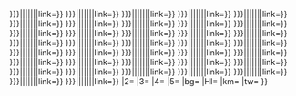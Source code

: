 <includeonly>{{BSrow
|1={{BS-overlap|{{{PX|x{{BSpx}}}}}|{{{1|}}}|{{{O1|}}}|{{{O1,2|}}}|{{{O1,3|}}}|{{{O1,4|}}}|{{{O1,5|}}}|link={{{L1|}}}}}
{{BS-overlap|{{{PX2|{{#if: {{{PX|}}}|{{{PX}}}|x{{BSpx}}}}}}}|{{{2|}}}|{{{O2|}}}|{{{O2,2|}}}|{{{O2,3|}}}|{{{O2,4|}}}|{{{O2,5|}}}|link={{{L2|}}}}}
{{BS-overlap|{{{PX3|{{#if: {{{PX|}}}|{{{PX}}}|x{{BSpx}}}}}}}|{{{3|}}}|{{{O3|}}}|{{{O3,2|}}}|{{{O3,3|}}}|{{{O3,4|}}}|{{{O3,5|}}}|link={{{L3|}}}}}
{{BS-overlap|{{{PX4|{{#if: {{{PX|}}}|{{{PX}}}|x{{BSpx}}}}}}}|{{{4|}}}|{{{O4|}}}|{{{O42|}}}|{{{O43|}}}|{{{O44|}}}|{{{O45|}}}|link={{{L4|}}}}}
{{BS-overlap|{{{PX5|{{#if: {{{PX|}}}|{{{PX}}}|x{{BSpx}}}}}}}|{{{5|}}}|{{{O5|}}}|{{{O52|}}}|{{{O53|}}}|{{{O54|}}}|{{{O55|}}}|link={{{L5|}}}}}
{{BS-overlap|{{{PX6|{{#if: {{{PX|}}}|{{{PX}}}|x{{BSpx}}}}}}}|{{{6|}}}|{{{O6|}}}|{{{O62|}}}|{{{O63|}}}|{{{O64|}}}|{{{O65|}}}|link={{{L6|}}}}}
{{BS-overlap|{{{PX7|{{#if: {{{PX|}}}|{{{PX}}}|x{{BSpx}}}}}}}|{{{7|}}}|{{{O7|}}}|{{{O72|}}}|{{{O73|}}}|{{{O74|}}}|{{{O75|}}}|link={{{L7|}}}}}
{{BS-overlap|{{{PX8|{{#if: {{{PX|}}}|{{{PX}}}|x{{BSpx}}}}}}}|{{{8|}}}|{{{O8|}}}|{{{O82|}}}|{{{O83|}}}|{{{O84|}}}|{{{O85|}}}|link={{{L8|}}}}}
{{BS-overlap|{{{PX9|{{#if: {{{PX|}}}|{{{PX}}}|x{{BSpx}}}}}}}|{{{9|}}}|{{{O9|}}}|{{{O92|}}}|{{{O93|}}}|{{{O94|}}}|{{{O95|}}}|link={{{L9|}}}}}
{{BS-overlap|{{{PX10|{{#if: {{{PX|}}}|{{{PX}}}|x{{BSpx}}}}}}}|{{{10|}}}|{{{O10|}}}|{{{O102|}}}|{{{O103|}}}|{{{O104|}}}|{{{O105|}}}|link={{{L10|}}}}}
{{BS-overlap|{{{PX11|{{#if: {{{PX|}}}|{{{PX}}}|x{{BSpx}}}}}}}|{{{11|}}}|{{{O11|}}}|{{{O112|}}}|{{{O113|}}}|{{{O114|}}}|{{{O115|}}}|link={{{L11|}}}}}
{{BS-overlap|{{{PX12|{{#if: {{{PX|}}}|{{{PX}}}|x{{BSpx}}}}}}}|{{{12|}}}|{{{O12|}}}|{{{O122|}}}|{{{O123|}}}|{{{O124|}}}|{{{O125|}}}|link={{{L12|}}}}}
{{BS-overlap|{{{PX13|{{#if: {{{PX|}}}|{{{PX}}}|x{{BSpx}}}}}}}|{{{13|}}}|{{{O13|}}}|{{{O132|}}}|{{{O133|}}}|{{{O134|}}}|{{{O135|}}}|link={{{L13|}}}}}
{{BS-overlap|{{{PX14|{{#if: {{{PX|}}}|{{{PX}}}|x{{BSpx}}}}}}}|{{{14|}}}|{{{O14|}}}|{{{O142|}}}|{{{O143|}}}|{{{O144|}}}|{{{O145|}}}|link={{{L14|}}}}}
{{BS-overlap|{{{PX15|{{#if: {{{PX|}}}|{{{PX}}}|x{{BSpx}}}}}}}|{{{15|}}}|{{{O15|}}}|{{{O152|}}}|{{{O153|}}}|{{{O154|}}}|{{{O155|}}}|link={{{L15|}}}}}
{{BS-overlap|{{{PX16|{{#if: {{{PX|}}}|{{{PX}}}|x{{BSpx}}}}}}}|{{{16|}}}|{{{O16|}}}|{{{O162|}}}|{{{O163|}}}|{{{O164|}}}|{{{O165|}}}|link={{{L16|}}}}}
{{BS-overlap|{{{PX17|{{#if: {{{PX|}}}|{{{PX}}}|x{{BSpx}}}}}}}|{{{17|}}}|{{{O17|}}}|{{{O172|}}}|{{{O173|}}}|{{{O174|}}}|{{{O175|}}}|link={{{L17|}}}}}
{{BS-overlap|{{{PX18|{{#if: {{{PX|}}}|{{{PX}}}|x{{BSpx}}}}}}}|{{{18|}}}|{{{O18|}}}|{{{O182|}}}|{{{O183|}}}|{{{O184|}}}|{{{O185|}}}|link={{{L18|}}}}}
{{BS-overlap|{{{PX19|{{#if: {{{PX|}}}|{{{PX}}}|x{{BSpx}}}}}}}|{{{19|}}}|{{{O19|}}}|{{{O192|}}}|{{{O193|}}}|{{{O194|}}}|{{{O195|}}}|link={{{L19|}}}}}
{{BS-overlap|{{{PX20|{{#if: {{{PX|}}}|{{{PX}}}|x{{BSpx}}}}}}}|{{{20|}}}|{{{O20|}}}|{{{O202|}}}|{{{O203|}}}|{{{O204|}}}|{{{O205|}}}|link={{{L20|}}}}}
{{BS-overlap|{{{PX21|{{#if: {{{PX|}}}|{{{PX}}}|x{{BSpx}}}}}}}|{{{21|}}}|{{{O21|}}}|{{{O212|}}}|{{{O213|}}}|{{{O214|}}}|{{{O215|}}}|link={{{L21|}}}}}
{{BS-overlap|{{{PX22|{{#if: {{{PX|}}}|{{{PX}}}|x{{BSpx}}}}}}}|{{{22|}}}|{{{O22|}}}|{{{O222|}}}|{{{O223|}}}|{{{O224|}}}|{{{O225|}}}|link={{{L22|}}}}}
{{BS-overlap|{{{PX23|{{#if: {{{PX|}}}|{{{PX}}}|x{{BSpx}}}}}}}|{{{23|}}}|{{{O23|}}}|{{{O232|}}}|{{{O233|}}}|{{{O234|}}}|{{{O235|}}}|link={{{L23|}}}}}
{{BS-overlap|{{{PX24|{{#if: {{{PX|}}}|{{{PX}}}|x{{BSpx}}}}}}}|{{{24|}}}|{{{O24|}}}|{{{O242|}}}|{{{O243|}}}|{{{O244|}}}|{{{O245|}}}|link={{{L24|}}}}}
{{BS-overlap|{{{PX25|{{#if: {{{PX|}}}|{{{PX}}}|x{{BSpx}}}}}}}|{{{25|}}}|{{{O25|}}}|{{{O252|}}}|{{{O253|}}}|{{{O254|}}}|{{{O255|}}}|link={{{L25|}}}}}
{{BS-overlap|{{{PX26|{{#if: {{{PX|}}}|{{{PX}}}|x{{BSpx}}}}}}}|{{{26|}}}|{{{O26|}}}|{{{O262|}}}|{{{O263|}}}|{{{O264|}}}|{{{O265|}}}|link={{{L26|}}}}}
{{BS-overlap|{{{PX27|{{#if: {{{PX|}}}|{{{PX}}}|x{{BSpx}}}}}}}|{{{27|}}}|{{{O27|}}}|{{{O272|}}}|{{{O273|}}}|{{{O274|}}}|{{{O275|}}}|link={{{L27|}}}}}
{{BS-overlap|{{{PX28|{{#if: {{{PX|}}}|{{{PX}}}|x{{BSpx}}}}}}}|{{{28|}}}|{{{O28|}}}|{{{O282|}}}|{{{O283|}}}|{{{O284|}}}|{{{O285|}}}|link={{{L28|}}}}}
{{BS-overlap|{{{PX29|{{#if: {{{PX|}}}|{{{PX}}}|x{{BSpx}}}}}}}|{{{29|}}}|{{{O29|}}}|{{{O292|}}}|{{{O293|}}}|{{{O294|}}}|{{{O295|}}}|link={{{L29|}}}}}
{{BS-overlap|{{{PX30|{{#if: {{{PX|}}}|{{{PX}}}|x{{BSpx}}}}}}}|{{{30|}}}|{{{O30|}}}|{{{O302|}}}|{{{O303|}}}|{{{O304|}}}|{{{O305|}}}|link={{{L30|}}}}}
{{BS-overlap|{{{PX31|{{#if: {{{PX|}}}|{{{PX}}}|x{{BSpx}}}}}}}|{{{31|}}}|{{{O31|}}}|{{{O312|}}}|{{{O313|}}}|{{{O314|}}}|{{{O315|}}}|link={{{L31|}}}}}
{{BS-overlap|{{{PX32|{{#if: {{{PX|}}}|{{{PX}}}|x{{BSpx}}}}}}}|{{{32|}}}|{{{O32|}}}|{{{O322|}}}|{{{O323|}}}|{{{O324|}}}|{{{O325|}}}|link={{{L32|}}}}}
{{BS-overlap|{{{PX33|{{#if: {{{PX|}}}|{{{PX}}}|x{{BSpx}}}}}}}|{{{33|}}}|{{{O33|}}}|{{{O332|}}}|{{{O333|}}}|{{{O334|}}}|{{{O335|}}}|link={{{L33|}}}}}
{{BS-overlap|{{{PX34|{{#if: {{{PX|}}}|{{{PX}}}|x{{BSpx}}}}}}}|{{{34|}}}|{{{O34|}}}|{{{O342|}}}|{{{O343|}}}|{{{O344|}}}|{{{O345|}}}|link={{{L34|}}}}}
{{BS-overlap|{{{PX35|{{#if: {{{PX|}}}|{{{PX}}}|x{{BSpx}}}}}}}|{{{35|}}}|{{{O35|}}}|{{{O352|}}}|{{{O353|}}}|{{{O354|}}}|{{{O355|}}}|link={{{L35|}}}}}
{{BS-overlap|{{{PX36|{{#if: {{{PX|}}}|{{{PX}}}|x{{BSpx}}}}}}}|{{{36|}}}|{{{O36|}}}|{{{O362|}}}|{{{O363|}}}|{{{O364|}}}|{{{O365|}}}|link={{{L36|}}}}}
{{BS-overlap|{{{PX37|{{#if: {{{PX|}}}|{{{PX}}}|x{{BSpx}}}}}}}|{{{37|}}}|{{{O37|}}}|{{{O372|}}}|{{{O373|}}}|{{{O374|}}}|{{{O375|}}}|link={{{L37|}}}}}
{{BS-overlap|{{{PX38|{{#if: {{{PX|}}}|{{{PX}}}|x{{BSpx}}}}}}}|{{{38|}}}|{{{O38|}}}|{{{O382|}}}|{{{O383|}}}|{{{O384|}}}|{{{O385|}}}|link={{{L38|}}}}}
|2={{{39|}}}
|3={{{40|}}}
|4={{{41|}}}
|5={{{42|}}}
|bg={{{bg|}}}
|HI={{{HI|}}}
|km={{{km|}}}
|tw={{{tw|}}}
}}</includeonly><noinclude>
{{doc|Template:BS/doc}}
</noinclude>